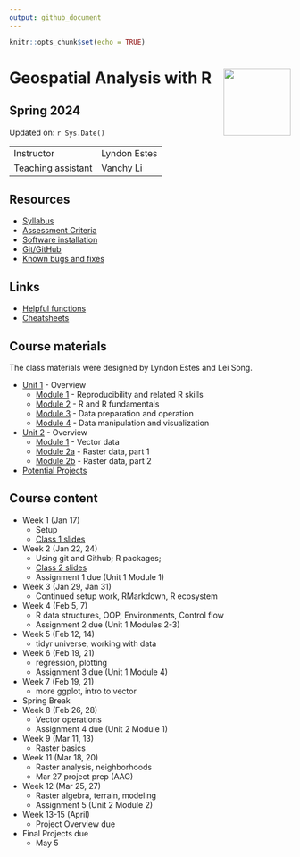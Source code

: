 ```yaml
---
output: github_document
---
```


```r
knitr::opts_chunk$set(echo = TRUE)
```

# Geospatial Analysis with R <img src="https://s28151.pcdn.co/offices/marketing-and-communications/wp-content/blogs.dir/3/files/sites/106/2019/08/CU_Seal_Red_SM_60_75_v4-768x768.png" align="right" width="120" />


## Spring 2024


Updated on: `r Sys.Date()`

<center>
------------------ ------------------------------------------------------
Instructor         Lyndon Estes 
Teaching assistant Vanchy Li
------------------ ------------------------------------------------------
</center>

## Resources
- [Syllabus](syllabus.html)
- [Assessment Criteria](assessment.html)
- [Software installation](software-installation.html)
- [Git/GitHub](git-github.html)
- [Known bugs and fixes](bugs-fixes.html)

## Links
- [Helpful functions](helpful_functions.html)
- [Cheatsheets](cheatsheets.html)

## Course materials

The class materials were designed by Lyndon Estes and Lei Song. 

- [Unit 1](unit1.html) - Overview
  - [Module 1](unit1-module1.html) - Reproducibility and related R skills
  - [Module 2](unit1-module2.html) - R and R fundamentals
  - [Module 3](unit1-module3.html) - Data preparation and operation
  - [Module 4](unit1-module4.html) - Data manipulation and visualization

- [Unit 2](unit2.html) - Overview
  - [Module 1](unit2-module1.html) - Vector data
  - [Module 2a](unit2-module2a.html) - Raster data, part 1
  - [Module 2b](unit2-module2b.html) - Raster data, part 2

- [Potential Projects](projects.html)

## Course content

- Week 1 (Jan 17)
  - Setup
  - [Class 1 slides](class1.html)
- Week 2 (Jan 22, 24)
  - Using git and Github; R packages; 
  - [Class 2 slides](class2.html)
  - Assignment 1 due (Unit 1 Module 1)
- Week 3 (Jan 29, Jan 31)
  - Continued setup work, RMarkdown, R ecosystem
- Week 4 (Feb 5, 7)
  - R data structures, OOP, Environments, Control flow
  - Assignment 2 due (Unit 1 Modules 2-3)
- Week 5 (Feb 12, 14)
  - tidyr universe, working with data
- Week 6 (Feb 19, 21)
  - regression, plotting
  - Assignment 3 due (Unit 1 Module 4)
- Week 7 (Feb 19, 21)
  - more ggplot, intro to vector
- Spring Break
- Week 8 (Feb 26, 28)
  - Vector operations
  - Assignment 4 due (Unit 2 Module 1)
- Week 9 (Mar 11, 13) 
  - Raster basics
- Week 11 (Mar 18, 20)
  - Raster analysis, neighborhoods
  - Mar 27 project prep (AAG)
- Week 12 (Mar 25, 27)
  - Raster algebra, terrain, modeling
  - Assignment 5 (Unit 2 Module 2) 
- Week 13-15 (April)
  - Project Overview due
- Final Projects due
  - May 5


